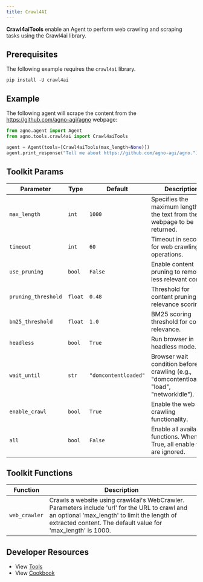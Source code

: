 ```yaml
---
title: Crawl4AI
---
```


**Crawl4aiTools** enable an Agent to perform web crawling and scraping tasks using the Crawl4ai library.

## Prerequisites

The following example requires the `crawl4ai` library.

```shell
pip install -U crawl4ai
```

## Example

The following agent will scrape the content from the https://github.com/agno-agi/agno webpage:

```python cookbook/tools/crawl4ai_tools.py
from agno.agent import Agent
from agno.tools.crawl4ai import Crawl4aiTools

agent = Agent(tools=[Crawl4aiTools(max_length=None)])
agent.print_response("Tell me about https://github.com/agno-agi/agno.")
```

## Toolkit Params

| Parameter    | Type  | Default | Description                                                               |
| ------------ | ----- | ------- | ------------------------------------------------------------------------- |
| `max_length` | `int` | `1000`  | Specifies the maximum length of the text from the webpage to be returned. |
| `timeout` | `int` | `60` | Timeout in seconds for web crawling operations. |
| `use_pruning` | `bool` | `False` | Enable content pruning to remove less relevant content. |
| `pruning_threshold` | `float` | `0.48` | Threshold for content pruning relevance scoring. |
| `bm25_threshold` | `float` | `1.0` | BM25 scoring threshold for content relevance. |
| `headless` | `bool` | `True` | Run browser in headless mode. |
| `wait_until` | `str` | `"domcontentloaded"` | Browser wait condition before crawling (e.g., "domcontentloaded", "load", "networkidle"). |
| `enable_crawl` | `bool` | `True` | Enable the web crawling functionality. |
| `all` | `bool` | `False` | Enable all available functions. When True, all enable flags are ignored. |

## Toolkit Functions

| Function      | Description                                                                                                                                                                                                    |
| ------------- | -------------------------------------------------------------------------------------------------------------------------------------------------------------------------------------------------------------- |
| `web_crawler` | Crawls a website using crawl4ai's WebCrawler. Parameters include 'url' for the URL to crawl and an optional 'max_length' to limit the length of extracted content. The default value for 'max_length' is 1000. |

## Developer Resources

- View [Tools](https://github.com/agno-agi/agno/blob/main/libs/agno/agno/tools/crawl4ai.py)
- View [Cookbook](https://github.com/agno-agi/agno/tree/v2.0/cookbook/tools/crawl4ai_tools.py)
